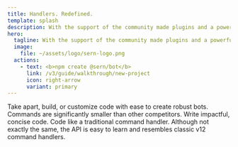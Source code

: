 ```yaml
---
title: Handlers. Redefined.
template: splash
description: With the support of the community made plugins and a powerful CLI, it's more than just a handler.
hero:
  tagline: With the support of the community made plugins and a powerful CLI, it's more than just a handler.
  image:
    file: ~/assets/logo/sern-logo.png
  actions:
    - text: <b>npm create @sern/bot</b>
      link: /v3/guide/walkthrough/new-project
      icon: right-arrow
      variant: primary
---
```



<CardGrid stagger>
	<Card title="Modular" icon="puzzle">
		Take apart, build, or customize code with ease to create robust bots.
	</Card>
	<Card title="Concise" icon="pencil">
		Commands are significantly smaller than other competitors. Write impactful, concise code.
	</Card>
	<Card title="Familiar" icon="star">
		Code like a traditional command handler. Although not exactly the same, the API is easy to learn and resembles classic v12 command handlers.
	</Card>
</CardGrid>
